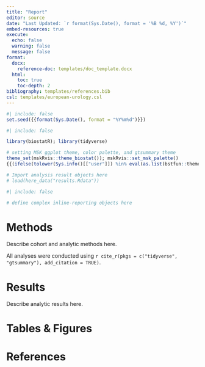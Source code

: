 ```yaml
---
title: "Report"
editor: source
date: "Last Updated: `r format(Sys.Date(), format = '%B %d, %Y')`"
embed-resources: true
execute: 
  echo: false
  warning: false
  message: false
format: 
  docx:
    reference-doc: templates/doc_template.docx
  html:
    toc: true
    toc-depth: 2
bibliography: templates/references.bib
csl: templates/european-urology.csl
---
```


<!-- YAML options for both HTML and Word documents are given here. Delete output type not being used. -->
<!-- To cite a reference within the document, the ref must be included in the `templates/references.bib` file. Use square brackets and @ with the shorthand term. Ex: The generalized additive model models the relationship between the mean of the response variable and sum of smooth functions of the explanatory variables [@hastie1986gam]. -->
<!-- This is a Quarto template. Quarto enables you to weave together content and executable code into a finished document. To learn more about Quarto see <https://quarto.org>. When you click the **Render** button a document will be generated that includes both content and the output of embedded code. -->

```r
#| include: false
set.seed({{format(Sys.Date(), format = "%Y%m%d")}})
```

```r
#| include: false

library(biostatR); library(tidyverse)

# setting MSK ggplot theme, color palette, and gtsummary theme
theme_set(mskRvis::theme_biostat()); mskRvis::set_msk_palette()
{{(ifelse(tolower(Sys.info()[["user"]]) %in% eval(as.list(bstfun::theme_gtsummary_msk)$name), glue::glue("theme_gtsummary_msk('{tolower(Sys.info()[['user']])}')"), "theme_gtsummary_compact()"))}}

# Import analysis result objects here
# load(here_data("results.Rdata"))
```

```r
#| include: false

# define complex inline-reporting objects here
```



# Methods

Describe cohort and analytic methods here.

All analyses were conducted using `r cite_r(pkgs = c("tidyverse", "gtsummary"), add_citation = TRUE)`.

# Results

Describe analytic results here.

# Tables & Figures

# References










